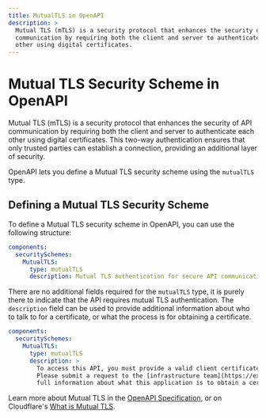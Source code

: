 ```yaml
---
title: MutualTLS in OpenAPI
description: > 
  Mutual TLS (mTLS) is a security protocol that enhances the security of API 
  communication by requiring both the client and server to authenticate each
  other using digital certificates.
---
```


# Mutual TLS Security Scheme in OpenAPI

Mutual TLS (mTLS) is a security protocol that enhances the security of API
communication by requiring both the client and server to authenticate each other
using digital certificates. This two-way authentication ensures that only
trusted parties can establish a connection, providing an additional layer of
security.

OpenAPI lets you define a Mutual TLS security scheme using the `mutualTLS` type.

## Defining a Mutual TLS Security Scheme

To define a Mutual TLS security scheme in OpenAPI, you can use the following
structure:

```yaml
components:
  securitySchemes:
    MutualTLS:
      type: mutualTLS
      description: Mutual TLS authentication for secure API communication.
```

There are no additional fields required for the `mutualTLS` type, it is purely
there to indicate that the API requires mutual TLS authentication. The
`description` field can be used to provide additional information about who to
talk to for a certificate, or what the process is for obtaining a certificate.

```yaml
components:
  securitySchemes:
    MutualTLS:
      type: mutualTLS
      description: >
        To access this API, you must provide a valid client certificate. 
        Please submit a request to the [infrastructure team](https://example.com) with 
        full information about what this application is to obtain a certificate.
```

Learn more about Mutual TLS in the [OpenAPI Specification](https://spec.openapis.org/oas/v3.1.0#mutual-tls-security-scheme),
or on Cloudflare's [What is Mutual TLS](https://www.cloudflare.com/learning/access-management/what-is-mutual-tls/).
